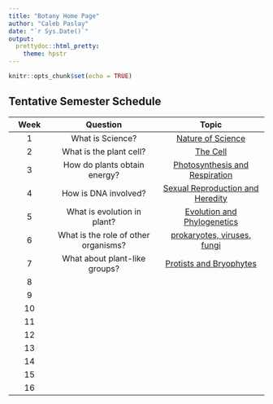 ```yaml
---
title: "Botany Home Page"
author: "Caleb Paslay"
date: "`r Sys.Date()`"
output: 
  prettydoc::html_pretty: 
    theme: hpstr
---
```


```r
knitr::opts_chunk$set(echo = TRUE)
```

<!---Based upon Biology of Plants book (Evert Eichhorn)
<!---Based on 2022 calendar year and geared toward college schedule--->
<!---Use molView to create images of chemical structures--->


<!--- I need to change this format, and give the week a general title--->
<!--- I will need to include a more in-depth plan of action (day by day)--->

## Tentative Semester Schedule
Week | Question| Topic
:----:|:-------------:|:-------------:|
 1 |What is Science?|[Nature of Science](week_1_items/week_1_page.html)
 2 |What is the plant cell?|[The Cell]()
 3 |How do plants obtain energy?|[Photosynthesis and Respiration]()
 4 |How is DNA involved?|[Sexual Reproduction and Heredity]()
 5 |What is evolution in plant?|[Evolution and Phylogenetics]()
 6 |What is the role of other organisms?|[prokaryotes, viruses, fungi]()
 7 |What about plant-like groups?|[Protists and Bryophytes]()
 8 ||[]()
 9 ||
 10||
 11||
 12||
 13||
 14||
 15||
 16||

